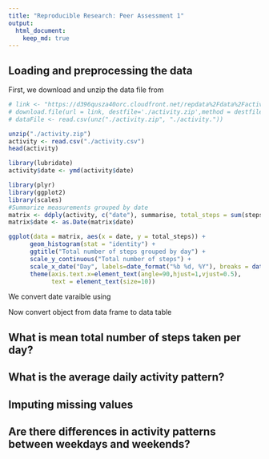 ```yaml
---
title: "Reproducible Research: Peer Assessment 1"
output: 
  html_document:
    keep_md: true
---
```



## Loading and preprocessing the data

First, we download and unzip the data file from 
```r
# link <- "https://d396qusza40orc.cloudfront.net/repdata%2Fdata%2Factivity.zip"
# download.file(url = link, destfile='./activity.zip',method = destfile)
# dataFile <- read.csv(unz("./activity.zip", "./activity."))

unzip("./activity.zip")
activity <- read.csv("./activity.csv")
head(activity)
```


```r
library(lubridate)
activity$date <- ymd(activity$date)
```

```r
library(plyr)
library(ggplot2)
library(scales)
#Summarize measurements grouped by date
matrix <- ddply(activity, c("date"), summarise, total_steps = sum(steps))
matrix$date <- as.Date(matrix$date)

ggplot(data = matrix, aes(x = date, y = total_steps)) +
      geom_histogram(stat = "identity") +
      ggtitle("Total number of steps grouped by day") +
      scale_y_continuous("Total number of steps") +
      scale_x_date("Day", labels=date_format("%b %d, %Y"), breaks = date_breaks("2 day")) +
      theme(axis.text.x=element_text(angle=90,hjust=1,vjust=0.5), 
            text = element_text(size=10))
```
We convert date varaible using

Now convert object from data frame to data table

## What is mean total number of steps taken per day?


## What is the average daily activity pattern?



## Imputing missing values



## Are there differences in activity patterns between weekdays and weekends?
